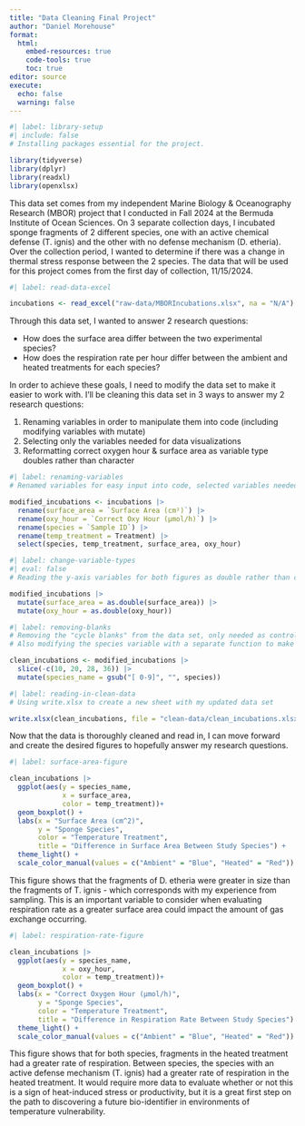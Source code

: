 ```yaml
---
title: "Data Cleaning Final Project"
author: "Daniel Morehouse"
format: 
  html:
    embed-resources: true
    code-tools: true
    toc: true
editor: source
execute: 
  echo: false
  warning: false
---
```


```r
#| label: library-setup
#| include: false
# Installing packages essential for the project.

library(tidyverse)
library(dplyr)
library(readxl)
library(openxlsx)
```

This data set comes from my independent Marine Biology & Oceanography Research (MBOR) project that I conducted in Fall 2024 at the Bermuda Institute of Ocean Sciences. On 3 separate collection days, I incubated sponge fragments of 2 different species, one with an active chemical defense (T. ignis) and the other with no defense mechanism (D. etheria). Over the collection period, I wanted to determine if there was a change in thermal stress response between the 2 species. The data that will be used for this project comes from the first day of collection, 11/15/2024.

```r
#| label: read-data-excel

incubations <- read_excel("raw-data/MBORIncubations.xlsx", na = "N/A")
```

Through this data set, I wanted to answer 2 research questions:

- How does the surface area differ between the two experimental species?
- How does the respiration rate per hour differ between the ambient and heated treatments for each species?

In order to achieve these goals, I need to modify the data set to make it easier to work with. I'll be cleaning this data set in 3 ways to answer my 2 research questions:

1. Renaming variables in order to manipulate them into code (including modifying variables with mutate)
2. Selecting only the variables needed for data visualizations
3. Reformatting correct oxygen hour & surface area as variable type doubles rather than character

```r
#| label: renaming-variables
# Renamed variables for easy input into code, selected variables needed for data visualization

modified_incubations <- incubations |>
  rename(surface_area = `Surface Area (cm²)`) |>
  rename(oxy_hour = `Correct Oxy Hour (µmol/h)`) |>
  rename(species = `Sample ID`) |>
  rename(temp_treatment = Treatment) |>
  select(species, temp_treatment, surface_area, oxy_hour)
```

```r
#| label: change-variable-types
#| eval: false
# Reading the y-axis variables for both figures as double rather than character, using mutate function

modified_incubations |>
  mutate(surface_area = as.double(surface_area)) |>
  mutate(oxy_hour = as.double(oxy_hour))
```

```r
#| label: removing-blanks
# Removing the "cycle blanks" from the data set, only needed as controls to ensure the environments were stable
# Also modifying the species variable with a separate function to make it easier to plot

clean_incubations <- modified_incubations |>
  slice(-c(10, 20, 28, 36)) |>
  mutate(species_name = gsub("[ 0-9]", "", species))
```

```r
#| label: reading-in-clean-data
# Using write.xlsx to create a new sheet with my updated data set

write.xlsx(clean_incubations, file = "clean-data/clean_incubations.xlsx")
```

Now that the data is thoroughly cleaned and read in, I can move forward and create the desired figures to hopefully answer my research questions. 

```r
#| label: surface-area-figure

clean_incubations |> 
  ggplot(aes(y = species_name, 
             x = surface_area, 
             color = temp_treatment))+
  geom_boxplot() +
  labs(x = "Surface Area (cm^2)",
       y = "Sponge Species",
       color = "Temperature Treatment",
       title = "Difference in Surface Area Between Study Species") +
  theme_light() + 
  scale_color_manual(values = c("Ambient" = "Blue", "Heated" = "Red"))
```

This figure shows that the fragments of D. etheria were greater in size than the fragments of T. ignis - which corresponds with my experience from sampling. This is an important variable to consider when evaluating respiration rate as a greater surface area could impact the amount of gas exchange occurring.

```r
#| label: respiration-rate-figure

clean_incubations |> 
  ggplot(aes(y = species_name, 
             x = oxy_hour, 
             color = temp_treatment))+
  geom_boxplot() +
  labs(x = "Correct Oxygen Hour (µmol/h)",
       y = "Sponge Species",
       color = "Temperature Treatment",
       title = "Difference in Respiration Rate Between Study Species") +
  theme_light() + 
  scale_color_manual(values = c("Ambient" = "Blue", "Heated" = "Red"))
```

This figure shows that for both species, fragments in the heated treatment had a greater rate of respiration. Between species, the species with an active defense mechanism (T. ignis) had a greater rate of respiration in the heated treatment. It would require more data to evaluate whether or not this is a sign of heat-induced stress or productivity, but it is a great first step on the path to discovering a future bio-identifier in environments of temperature vulnerability.